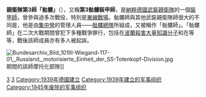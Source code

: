 {{noteTA
|G1=Military
|G2=地名
}}
{{distinguish|骷髏總隊}}
{{Infobox Military Unit
| unit_name               = 親衛隊第3師
| image                   = [[File:3rd_SS_Division_Logo.svg|125px]]
| caption                 = 「骷髏師」的標誌
| dates                   = 1939 - 1945
| country                 = {{flag|Nazi Germany}}
| branch                  = [[File:Flag_Schutzstaffel.svg|23px]] [[武裝親衛隊|武裝親衛隊]]
| type                    = [[裝甲師|裝甲師]]
| command_structure       =
| garrison                =
<!-- Commanders -->
| Past_commanders         =
| ceremonial_chief        =
| notable_commanders      =  [[西奧多·艾克|西奧多·艾克]]
<!-- Insignia -->
| identification_symbol   =
| identification_symbol_2 =
<!-- Culture and history -->
| nickname                =
| patron                  =
| motto                   = 「我的榮譽是忠誠」<br />（Meine Ehre heißt Treue）
| colors                  =
| march                   =
| mascot                  =
| battles                 = [[第二次世界大戰|第二次世界大戰]]<br>
* [[法國戰役|法國戰役]]
* [[巴巴羅薩作戰|巴巴羅薩作戰]]
** [[德米楊斯克包圍戰|德米楊斯克包圍戰]]
* [[第三次哈爾科夫戰役|第三次哈爾科夫戰役]]
* [[庫斯克戰役|庫斯克戰役]]
**[[普洛霍羅夫卡戰役|普洛霍羅夫卡戰役]]
* [[科爾遜-契爾卡塞攻勢|科爾遜-契爾卡塞攻勢]]
* [[華沙起義|華沙起義]]
* [[巴拉頓湖戰役|巴拉頓湖戰役]]
| anniversaries           =
| decorations             =
| battle_honours          =
| associated units        = 
}}

'''親衛隊第3師「骷髏」'''（{{lang-de|'''3. SS-Division “Totenkopf”'''}}），又稱'''第3骷髏裝甲師'''，是[[納粹德國|納粹德國]][[武裝親衛隊|武裝親衛隊]]的一個[[裝甲師|裝甲師]]，曾參與過多次戰役，特別是[[蘇德戰爭|東線戰場]]。骷髏師與其他武裝親衛隊師很大的不同是，他是由[[納粹集中營|集中營]]的管理人員——[[骷髏總隊|骷髏總隊]]所組成，又被稱作「骷髏師」。「骷髏師」在二次大戰期間曾犯下多種戰爭罪行，包括在[[知識份子行動|波蘭殺害大量知識分子]]和在{{link-en|拉帕拉迪斯大屠殺|Le Paradis massacre|拉帕拉迪斯處決多名盟軍戰俘}}等等，戰後該師成員亦有多人被起訴。

[[File:Bundesarchiv_Bild_101III-Wiegand-117-01,_Russland,_motorisierte_Einheit_der_SS-Totenkopf-Division.jpg|thumb]]期間的該師摩托化部隊]]

{{SS Divisions}}
{{SS organizations}}

[[Category:武裝親衛隊的師級單位|3]]
[[Category:德国装甲师|3]]
[[Category:1939年德國建立|Category:1939年德國建立]]
[[Category:1939年建立的军事组织|Category:1939年建立的军事组织]]
[[Category:1945年废除的军事组织|Category:1945年废除的军事组织]]